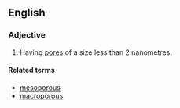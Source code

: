 ==English==

===Adjective===
{{wikipedia|microporous material}}
{{en-adj}}

# {{context|of a material}} Having [[pore]]s of a size less than 2 nanometres.

====Related terms====
* [[mesoporous]]
* [[macroporous]]